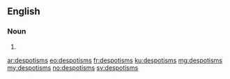 ==English==

===Noun===
{{head|en|plural}}

# {{plural of|despotism|lang=en}}

[[ar:despotisms]]
[[eo:despotisms]]
[[fr:despotisms]]
[[ku:despotisms]]
[[mg:despotisms]]
[[my:despotisms]]
[[no:despotisms]]
[[sv:despotisms]]